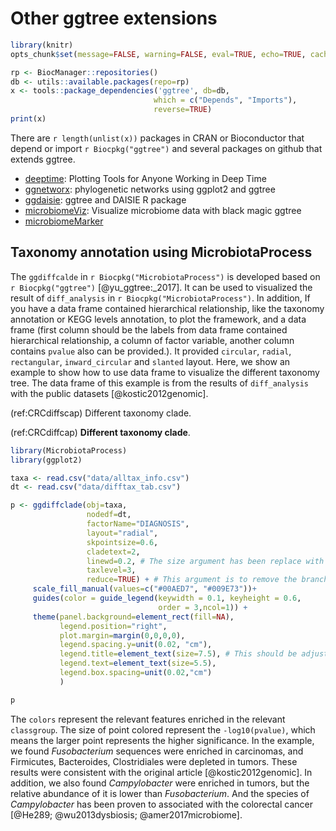 
# Other ggtree extensions {#chapter11}

```r
library(knitr)
opts_chunk$set(message=FALSE, warning=FALSE, eval=TRUE, echo=TRUE, cache=TRUE)
```




```r
rp <- BiocManager::repositories()
db <- utils::available.packages(repo=rp)
x <- tools::package_dependencies('ggtree', db=db, 
                                which = c("Depends", "Imports"), 
                                reverse=TRUE)
print(x)                                
```

There are `r length(unlist(x))` packages in CRAN or Bioconductor that depend or import `r Biocpkg("ggtree")` and several packages on github that extends ggtree.



+ [deeptime](https://github.com/willgearty/deeptime): Plotting Tools for Anyone Working in Deep Time
+ [ggnetworx](https://github.com/KlausVigo/ggnetworx): phylogenetic networks using ggplot2 and ggtree
+ [ggdaisie](https://github.com/richelbilderbeek/ggdaisie): ggtree and DAISIE R package
+ [microbiomeViz](https://github.com/lch14forever/microbiomeViz): Visualize microbiome data with black magic ggtree
+ [microbiomeMarker](https://github.com/yiluheihei/microbiomeMarker)


## Taxonomy annotation using MicrobiotaProcess {#MicrobiotaProcess}

The `ggdiffcalde` in `r Biocpkg("MicrobiotaProcess")` is developed based on `r Biocpkg("ggtree")` [@yu_ggtree:_2017]. It can be used to visualized the result of `diff_analysis` in `r Biocpkg("MicrobiotaProcess")`. In addition, If you have a data frame contained hierarchical relationship, like the taxonomy annotation or KEGG levels annotation, to plot the framework, and a data frame (first column should be the labels from data frame contained hierarchical relationship, a column of factor variable, another column contains `pvalue` also can be provided.). It provided `circular`, `radial`, `rectangular`, `inward_circular` and `slanted` layout. Here, we show an example to show how to use data frame to visualize the different taxonomy tree. The data frame of this example is from the results of `diff_analysis` with the public datasets [@kostic2012genomic].

(ref:CRCdiffscap) Different taxonomy clade.

(ref:CRCdiffcap) **Different taxonomy clade**.

```r
library(MicrobiotaProcess)
library(ggplot2)

taxa <- read.csv("data/alltax_info.csv")
dt <- read.csv("data/difftax_tab.csv")

p <- ggdiffclade(obj=taxa,
                 nodedf=dt,
                 factorName="DIAGNOSIS",
                 layout="radial",
                 skpointsize=0.6,
                 cladetext=2,
                 linewd=0.2, # The size argument has been replace with linewd in devel version
                 taxlevel=3,
                 reduce=TRUE) + # This argument is to remove the branch of unknown taxonomy, it is provided in devel version.
     scale_fill_manual(values=c("#00AED7", "#009E73"))+
     guides(color = guide_legend(keywidth = 0.1, keyheight = 0.6,
                                 order = 3,ncol=1)) +
     theme(panel.background=element_rect(fill=NA),
           legend.position="right",
           plot.margin=margin(0,0,0,0),
           legend.spacing.y=unit(0.02, "cm"), 
           legend.title=element_text(size=7.5), # This should be adjusted with different devout.
           legend.text=element_text(size=5.5), 
           legend.box.spacing=unit(0.02,"cm")
           )

p
```

The `colors` represent the relevant features enriched in the relevant `classgroup`. The size of point colored represent the `-log10(pvalue)`, which means the larger point represents the higher significance. In the example, we found *Fusobacterium* sequences were enriched in carcinomas, and Firmicutes, Bacteroides, Clostridiales were depleted in tumors. These results were consistent with the original article [@kostic2012genomic]. In addition, we also found *Campylobacter* were enriched in tumors, but the relative abundance of it is lower than *Fusobacterium*. And the species of *Campylobacter* has been proven to associated with the colorectal cancer [@He289; @wu2013dysbiosis; @amer2017microbiome]. 
